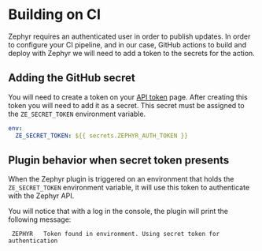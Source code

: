 # Building on CI
Zephyr requires an authenticated user in order to publish updates. In order to configure your CI pipeline, and in our case, GitHub actions to build and deploy with Zephyr we will need to add a token
to the secrets for the action.

## Adding the GitHub secret
You will need to create a token on your [API token](https://app.zephyr-cloud.io/profile/settings/user-tokens) page. After creating this token you will need to add it as a secret.
This secret must be assigned to the `ZE_SECRET_TOKEN` environment variable.

```yml title=pull_request.yml
env:
  ZE_SECRET_TOKEN: ${{ secrets.ZEPHYR_AUTH_TOKEN }}
```

## Plugin behavior when secret token presents
When the Zephyr plugin is triggered on an environment that holds the `ZE_SECRET_TOKEN` environment variable, it will use this token to authenticate with the Zephyr API.

You will notice that with a log in the console, the plugin will print the following message:

```shell
 ZEPHYR   Token found in environment. Using secret token for authentication
```
